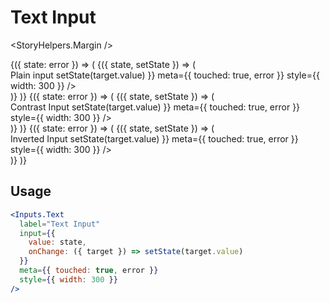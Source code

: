 

<Meta title="Components|Inputs|Text" />

# Text Input

<StoryHelpers.Margin />

<!-- case "outside":
        return "label-outside";
      case "inside":
        return "label-inside";
      case "intersect": -->

<Story name="Text">
  <div>
    <StoryHelpers.StateCtrl label="Error State">
      {({ state: error }) => (
        <StoryHelpers.StateContainer defaultState="">
          {({ state, setState }) => (
            <div>
              <StoryHelpers.Text>Plain input</StoryHelpers.Text>
              <Inputs.Text
                label="Text Input"
                input={{
                  value: state,
                  onChange: ({ target }) => setState(target.value)
                }}
                meta={{ touched: true, error }}
                style={{ width: 300 }}
              />
            </div>
          )}
        </StoryHelpers.StateContainer>
      )}
    </StoryHelpers.StateCtrl>
    <StoryHelpers.Margin />
    <StoryHelpers.StateCtrl label="Error State">
      {({ state: error }) => (
        <StoryHelpers.StateContainer defaultState="">
          {({ state, setState }) => (
            <div>
              <StoryHelpers.Text>Contrast Input</StoryHelpers.Text>
              <Inputs.Text
                label="Contrast Text Input"
                appearance="contrast"
                input={{
                  value: state,
                  onChange: ({ target }) => setState(target.value)
                }}
                meta={{ touched: true, error }}
                style={{ width: 300 }}
              />
            </div>
          )}
        </StoryHelpers.StateContainer>
      )}
    </StoryHelpers.StateCtrl>
    <StoryHelpers.Margin />
    <StoryHelpers.StateCtrl label="Error State">
      {({ state: error }) => (
        <StoryHelpers.StateContainer defaultState="">
          {({ state, setState }) => (
            <div>
              <StoryHelpers.Text>Inverted Input</StoryHelpers.Text>
              <Inputs.Text
                label="Inverted Text Input"
                appearance="inverted"
                input={{
                  value: state,
                  onChange: ({ target }) => setState(target.value)
                }}
                meta={{ touched: true, error }}
                style={{ width: 300 }}
              />
            </div>
          )}
        </StoryHelpers.StateContainer>
      )}
    </StoryHelpers.StateCtrl>
  </div>
</Story>

## Usage

```jsx
<Inputs.Text
  label="Text Input"
  input={{
    value: state,
    onChange: ({ target }) => setState(target.value)
  }}
  meta={{ touched: true, error }}
  style={{ width: 300 }}
/>
```

<Props of={Inputs.Text} />
